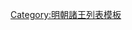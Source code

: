 {{ming|title=明朝安丘國諸王|ed=安丘國|head=[[宣德]]二年（[[1427年]]）封<ref name=a>《明宣宗實錄》</ref>。|
{{ming/title}}
{{ming/list|安丘靖恭王|[[朱泰坾]]|朱肇煇、庶一子<ref name=a/>|[[1427年]]—[[1472年]]|宣德二年封。[[成化]]八年薨。}}
{{ming/list|安丘莊簡王|[[朱陽鐆]]|朱泰坾、嫡一子|追封|[[天顺 (明朝)|天順]]五年封長子。成化三年卒。以子[[朱當澻|當澻]]襲封。追封諡莊簡王。}}
{{ming/list|安丘榮順王|[[朱當澻]]|朱陽鐆、嫡一子|[[1476年]]—[[1505年]]|成化十二年襲封。[[弘治]]十八年薨。}}
{{ming/list|安丘端惠王|[[朱健樸]]|朱當澻、嫡一子|[[1508年]]—[[1523年]]|[[正德 (明朝)|正德]]三年襲封<ref>《明武宗實錄》</ref>。[[嘉靖]]二年薨。}}
{{ming/list|安丘榮恪王|[[朱觀熑]]|朱健樸、庶一子|[[1525年]]—[[1535年]]|嘉靖四年襲封<ref>《明世宗實錄》</ref>。十四年薨。}}
{{ming/list|安丘溫僖王|[[朱頤堀]]|朱觀熑、嫡一子|[[1539年]]—[[1599年]]| 嘉靖十八年襲封。[[萬曆]]二十七年薨。}}
{{ming/list|安丘康懿王|[[朱壽鏛]]|朱頤堀、嫡一子|追封|萬曆中未襲卒。以子[[朱以浩|以浩]]襲封。追封諡康懿王。}}
{{ming/list|安丘王|[[朱以浩]]|朱壽鏛、嫡一子|[[1605年]]—[[1616年]]|萬曆三十三年襲封，四十四年薨。}}
{{ming/list|安丘王|[[朱弘檟]]|朱以浩、嫡一子|[[1616年]]—？年|萬曆四十四年封[[长子 (封号)|長子]]，同年襲封。}}
{{ming/note|參考文獻}}
{{ming/note|ref}}
}}<noinclude>
[[Category:明朝諸王列表模板]]
</noinclude>